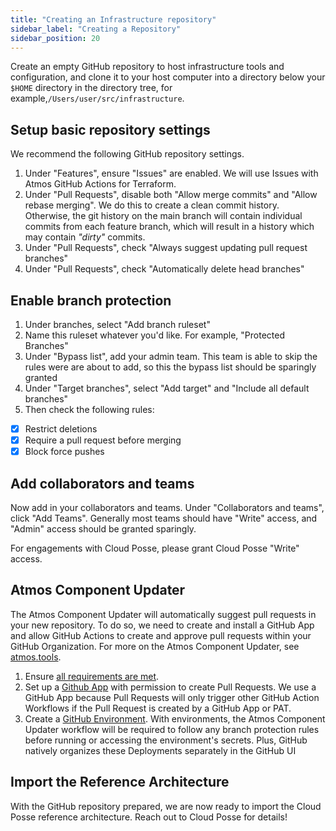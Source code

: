 ```yaml
---
title: "Creating an Infrastructure repository"
sidebar_label: "Creating a Repository"
sidebar_position: 20
---
```


Create an empty GitHub repository to host infrastructure tools and configuration, and clone it to your host computer
into a directory below your `$HOME` directory in the directory tree, for example,`/Users/user/src/infrastructure`.

## Setup basic repository settings

We recommend the following GitHub repository settings.

1. Under "Features", ensure "Issues" are enabled. We will use Issues with Atmos GitHub Actions for Terraform.
1. Under "Pull Requests", disable both "Allow merge commits" and "Allow rebase merging". We do this to create a clean
   commit history. Otherwise, the git history on the main branch will contain individual commits from each feature
   branch, which will result in a history which may contain _"dirty"_ commits.
1. Under "Pull Requests", check "Always suggest updating pull request branches"
1. Under "Pull Requests", check "Automatically delete head branches"

## Enable branch protection

1. Under branches, select "Add branch ruleset"
1. Name this ruleset whatever you'd like. For example, "Protected Branches"
1. Under "Bypass list", add your admin team. This team is able to skip the rules were are about to add, so this the
   bypass list should be sparingly granted
1. Under "Target branches", select "Add target" and "Include all default branches"
1. Then check the following rules:

- [x] Restrict deletions
- [x] Require a pull request before merging
- [x] Block force pushes

## Add collaborators and teams

Now add in your collaborators and teams. Under "Collaborators and teams", click "Add Teams". Generally most teams should
have "Write" access, and "Admin" access should be granted sparingly.

For engagements with Cloud Posse, please grant Cloud Posse "Write" access.

## Atmos Component Updater

The Atmos Component Updater will automatically suggest pull requests in your new repository. To do so, we need to create
and install a GitHub App and allow GitHub Actions to create and approve pull requests within your GitHub Organization.
For more on the Atmos Component Updater, see
[atmos.tools](https://atmos.tools/integrations/github-actions/component-updater).

1. Ensure [all requirements are met](https://atmos.tools/integrations/github-actions/component-updater/#requirements).
1. Set up a [Github App](https://atmos.tools/integrations/github-actions/component-updater/#using-a-github-app) with
   permission to create Pull Requests. We use a GitHub App because Pull Requests will only trigger other GitHub Action
   Workflows if the Pull Request is created by a GitHub App or PAT.
1. Create a
   [GitHub Environment](https://atmos.tools/integrations/github-actions/component-updater/#using-github-environments).
   With environments, the Atmos Component Updater workflow will be required to follow any branch protection rules before
   running or accessing the environment's secrets. Plus, GitHub natively organizes these Deployments separately in the
   GitHub UI

## Import the Reference Architecture

With the GitHub repository prepared, we are now ready to import the Cloud Posse reference architecture. Reach out to
Cloud Posse for details!
